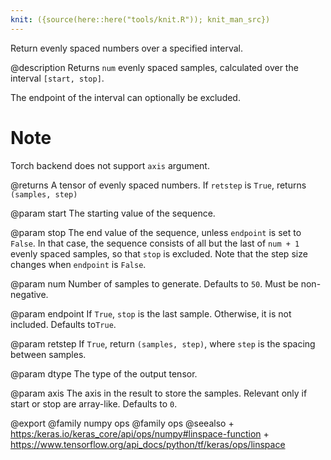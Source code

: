 ```yaml
---
knit: ({source(here::here("tools/knit.R")); knit_man_src})
---
```

Return evenly spaced numbers over a specified interval.

@description
Returns `num` evenly spaced samples, calculated over the interval
`[start, stop]`.

The endpoint of the interval can optionally be excluded.

# Note
Torch backend does not support `axis` argument.

@returns
A tensor of evenly spaced numbers.
If `retstep` is `True`, returns `(samples, step)`

@param start
The starting value of the sequence.

@param stop
The end value of the sequence, unless `endpoint` is set to
`False`. In that case, the sequence consists of all but the last
of `num + 1` evenly spaced samples, so that `stop` is excluded.
Note that the step size changes when `endpoint` is `False`.

@param num
Number of samples to generate. Defaults to `50`. Must be
non-negative.

@param endpoint
If `True`, `stop` is the last sample. Otherwise, it is
not included. Defaults to`True`.

@param retstep
If `True`, return `(samples, step)`, where `step` is the
spacing between samples.

@param dtype
The type of the output tensor.

@param axis
The axis in the result to store the samples. Relevant only if
start or stop are array-like. Defaults to `0`.

@export
@family numpy ops
@family ops
@seealso
+ <https:/keras.io/keras_core/api/ops/numpy#linspace-function>
+ <https://www.tensorflow.org/api_docs/python/tf/keras/ops/linspace>
